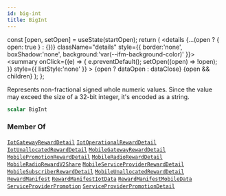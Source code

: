 ```yaml
---
id: big-int
title: BigInt
---
```









  const [open, setOpen] = useState(startOpen);
  return (
    <details {...(open ? { open: true } : {})} className="details" style={{ border:'none', boxShadow:'none', background:'var(--ifm-background-color)' }}>
      <summary
        onClick={(e) => {
          e.preventDefault();
          setOpen((open) => !open);
        }}
        style={{ listStyle:'none' }}
      >
      {open ? dataOpen : dataClose}
      </summary>
      {open && children}
    </details>
  );
};








Represents non-fractional signed whole numeric values. Since the value may
exceed the size of a 32-bit integer, it's encoded as a string.


```graphql
scalar BigInt
```








### Member Of

[`IotGatewayRewardDetail`](/graphql/schema/types/objects/iot-gateway-reward-detail.mdx)  <Badge class="badge badge--secondary badge--relation" text="object"/><Bullet />[`IotOperationalRewardDetail`](/graphql/schema/types/objects/iot-operational-reward-detail.mdx)  <Badge class="badge badge--secondary badge--relation" text="object"/><Bullet />[`IotUnallocatedRewardDetail`](/graphql/schema/types/objects/iot-unallocated-reward-detail.mdx)  <Badge class="badge badge--secondary badge--relation" text="object"/><Bullet />[`MobileGatewayRewardDetail`](/graphql/schema/types/objects/mobile-gateway-reward-detail.mdx)  <Badge class="badge badge--secondary badge--relation" text="object"/><Bullet />[`MobilePromotionRewardDetail`](/graphql/schema/types/objects/mobile-promotion-reward-detail.mdx)  <Badge class="badge badge--secondary badge--relation" text="object"/><Bullet />[`MobileRadioRewardDetail`](/graphql/schema/types/objects/mobile-radio-reward-detail.mdx)  <Badge class="badge badge--secondary badge--relation" text="object"/><Bullet />[`MobileRadioRewardV2Share`](/graphql/schema/types/objects/mobile-radio-reward-v2-share.mdx)  <Badge class="badge badge--secondary badge--relation" text="object"/><Bullet />[`MobileServiceProviderRewardDetail`](/graphql/schema/types/objects/mobile-service-provider-reward-detail.mdx)  <Badge class="badge badge--secondary badge--relation" text="object"/><Bullet />[`MobileSubscriberRewardDetail`](/graphql/schema/types/objects/mobile-subscriber-reward-detail.mdx)  <Badge class="badge badge--secondary badge--relation" text="object"/><Bullet />[`MobileUnallocatedRewardDetail`](/graphql/schema/types/objects/mobile-unallocated-reward-detail.mdx)  <Badge class="badge badge--secondary badge--relation" text="object"/><Bullet />[`RewardManifest`](/graphql/schema/types/objects/reward-manifest.mdx)  <Badge class="badge badge--secondary badge--relation" text="object"/><Bullet />[`RewardManifestIotData`](/graphql/schema/types/objects/reward-manifest-iot-data.mdx)  <Badge class="badge badge--secondary badge--relation" text="object"/><Bullet />[`RewardManifestMobileData`](/graphql/schema/types/objects/reward-manifest-mobile-data.mdx)  <Badge class="badge badge--secondary badge--relation" text="object"/><Bullet />[`ServiceProviderPromotion`](/graphql/schema/types/objects/service-provider-promotion.mdx)  <Badge class="badge badge--secondary badge--relation" text="object"/><Bullet />[`ServiceProviderPromotionDetail`](/graphql/schema/types/objects/service-provider-promotion-detail.mdx)  <Badge class="badge badge--secondary badge--relation" text="object"/>